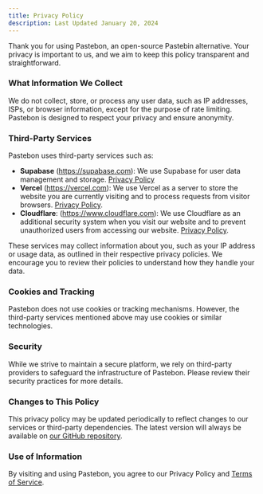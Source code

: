 ```yaml
---
title: Privacy Policy
description: Last Updated January 20, 2024
---
```


Thank you for using Pastebon, an open-source Pastebin alternative. Your privacy is important to us, and we aim to keep this policy transparent and straightforward.

### **What Information We Collect**

We do not collect, store, or process any user data, such as IP addresses, ISPs, or browser information, except for the purpose of rate limiting. Pastebon is designed to respect your privacy and ensure anonymity.

### **Third-Party Services**

Pastebon uses third-party services such as:

- **Supabase** (https://supabase.com): We use Supabase for user data management and storage. [Privacy Policy](https://supabase.com/privacy)
- **Vercel** (https://vercel.com): We use Vercel as a server to store the website you are currently visiting and to process requests from visitor browsers. [Privacy Policy](https://vercel.com/legal/privacy-policy).
- **Cloudflare**: (https://www.cloudflare.com): We use Cloudflare as an additional security system when you visit our website and to prevent unauthorized users from accessing our website. [Privacy Policy](https://www.cloudflare.com/privacypolicy).

These services may collect information about you, such as your IP address or usage data, as outlined in their respective privacy policies. We encourage you to review their policies to understand how they handle your data.

### **Cookies and Tracking**

Pastebon does not use cookies or tracking mechanisms. However, the third-party services mentioned above may use cookies or similar technologies.

### **Security**

While we strive to maintain a secure platform, we rely on third-party providers to safeguard the infrastructure of Pastebon. Please review their security practices for more details.

### **Changes to This Policy**

This privacy policy may be updated periodically to reflect changes to our services or third-party dependencies. The latest version will always be available on [our GitHub repository](https://github.com/hexaaagon/pastebon).

### **Use of Information**

By visiting and using Pastebon, you agree to our Privacy Policy and [Terms of Service](/docs/terms).
